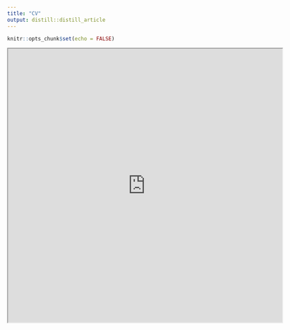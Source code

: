 ```yaml
---
title: "CV"
output: distill::distill_article
---
```


```r
knitr::opts_chunk$set(echo = FALSE)
```

<iframe src = "https://drive.google.com/file/d/1bjnu4VmD6BVZ0AhVeJQ3LMSAJT-l1reX/preview" width = 640, height = 640></iframe>




